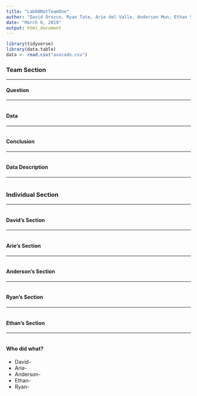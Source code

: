 ---
title: "Lab08NotTeamOne"
author: "David Orozco, Ryan Tate, Arie del Valle, Anderson Mun, Ethan Schacht"
date: "March 6, 2019"
output: html_document
---

```{r echo=FALSE}
library(tidyverse)
library(data.table)
data <- read.csv("avocado.csv")
```
### Team Section
****
#### Question
****

```{r echo=FALSE}
```
#### Data
****

```{r echo=FALSE}
```
#### Conclusion
****

```{r echo=FALSE}
```
#### Data Description
****

```{r echo=FALSE}
```
### Individual Section
****

```{r echo=FALSE}
```

#### David's Section
****

```{r echo=FALSE}
```
#### Arie's Section
****

```{r echo=FALSE}
```
#### Anderson's Section
****

```{r echo=FALSE}
```
#### Ryan's Section
****

```{r echo=FALSE}
```
#### Ethan's Section
****

```{r echo=FALSE}
```

#### Who did what?

* David-
* Arie-
* Anderson-
* Ethan-
* Ryan-